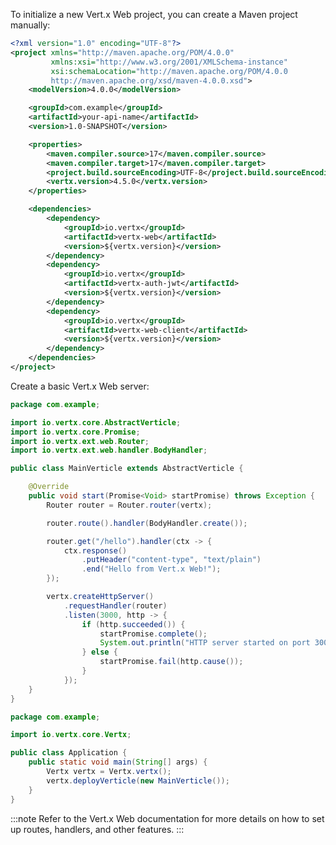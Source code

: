 To initialize a new Vert.x Web project, you can create a Maven project manually:

```xml title="pom.xml"
<?xml version="1.0" encoding="UTF-8"?>
<project xmlns="http://maven.apache.org/POM/4.0.0"
         xmlns:xsi="http://www.w3.org/2001/XMLSchema-instance"
         xsi:schemaLocation="http://maven.apache.org/POM/4.0.0
         http://maven.apache.org/xsd/maven-4.0.0.xsd">
    <modelVersion>4.0.0</modelVersion>

    <groupId>com.example</groupId>
    <artifactId>your-api-name</artifactId>
    <version>1.0-SNAPSHOT</version>

    <properties>
        <maven.compiler.source>17</maven.compiler.source>
        <maven.compiler.target>17</maven.compiler.target>
        <project.build.sourceEncoding>UTF-8</project.build.sourceEncoding>
        <vertx.version>4.5.0</vertx.version>
    </properties>

    <dependencies>
        <dependency>
            <groupId>io.vertx</groupId>
            <artifactId>vertx-web</artifactId>
            <version>${vertx.version}</version>
        </dependency>
        <dependency>
            <groupId>io.vertx</groupId>
            <artifactId>vertx-auth-jwt</artifactId>
            <version>${vertx.version}</version>
        </dependency>
        <dependency>
            <groupId>io.vertx</groupId>
            <artifactId>vertx-web-client</artifactId>
            <version>${vertx.version}</version>
        </dependency>
    </dependencies>
</project>
```

Create a basic Vert.x Web server:

```java title="src/main/java/com/example/MainVerticle.java"
package com.example;

import io.vertx.core.AbstractVerticle;
import io.vertx.core.Promise;
import io.vertx.ext.web.Router;
import io.vertx.ext.web.handler.BodyHandler;

public class MainVerticle extends AbstractVerticle {

    @Override
    public void start(Promise<Void> startPromise) throws Exception {
        Router router = Router.router(vertx);

        router.route().handler(BodyHandler.create());

        router.get("/hello").handler(ctx -> {
            ctx.response()
                .putHeader("content-type", "text/plain")
                .end("Hello from Vert.x Web!");
        });

        vertx.createHttpServer()
            .requestHandler(router)
            .listen(3000, http -> {
                if (http.succeeded()) {
                    startPromise.complete();
                    System.out.println("HTTP server started on port 3000");
                } else {
                    startPromise.fail(http.cause());
                }
            });
    }
}
```

```java title="src/main/java/com/example/Application.java"
package com.example;

import io.vertx.core.Vertx;

public class Application {
    public static void main(String[] args) {
        Vertx vertx = Vertx.vertx();
        vertx.deployVerticle(new MainVerticle());
    }
}
```

:::note
Refer to the Vert.x Web documentation for more details on how to set up routes, handlers, and other features.
:::
